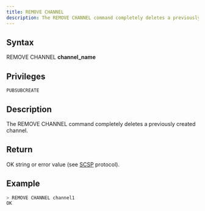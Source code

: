```yaml
---
title: REMOVE CHANNEL
description: The REMOVE CHANNEL command completely deletes a previously created channel
---
```


## Syntax

REMOVE CHANNEL **channel_name**

## Privileges

```
PUBSUBCREATE
```

## Description

The REMOVE CHANNEL command completely deletes a previously created channel.

## Return

OK string or error value (see [SCSP](https://github.com/sqlitecloud/sdk/blob/master/PROTOCOL.md) protocol).

## Example

```bash
> REMOVE CHANNEL channel1
OK
```

